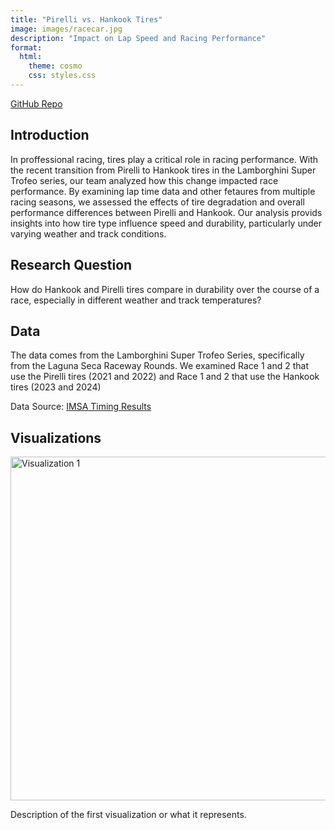 ```yaml
---
title: "Pirelli vs. Hankook Tires"
image: images/racecar.jpg
description: "Impact on Lap Speed and Racing Performance"
format:
  html:
    theme: cosmo
    css: styles.css
---
```


[GitHub Repo](https://github.com/kalio8/Pirelli-vs-Hankook-)


## Introduction  

In proffessional racing, tires play a critical role in racing performance. With the recent transition from Pirelli to Hankook tires in the Lamborghini Super Trofeo series, our team analyzed how this change impacted race performance. By examining lap time data and other fetaures from multiple racing seasons, we assessed the effects of tire degradation and overall performance differences between Pirelli and Hankook. Our analysis provids insights into how tire type influence speed and durability, particularly under varying weather and track conditions.


## Research Question

How do Hankook and Pirelli tires compare in durability over the course of a race, especially in different weather and track temperatures?


## Data 

The data comes from the Lamborghini Super Trofeo Series, specifically from the Laguna Seca Raceway Rounds. We examined Race 1 and 2 that use the Pirelli tires (2021 and 2022) and Race 1 and 2 that use the Hankook tires (2023 and 2024)

Data Source: [IMSA Timing Results](https://imsa.results.alkamelcloud.com/)


## Visualizations

<img src="images/hankook23.jpg" width="550px" alt="Visualization 1">
<p>Description of the first visualization or what it represents.</p>


